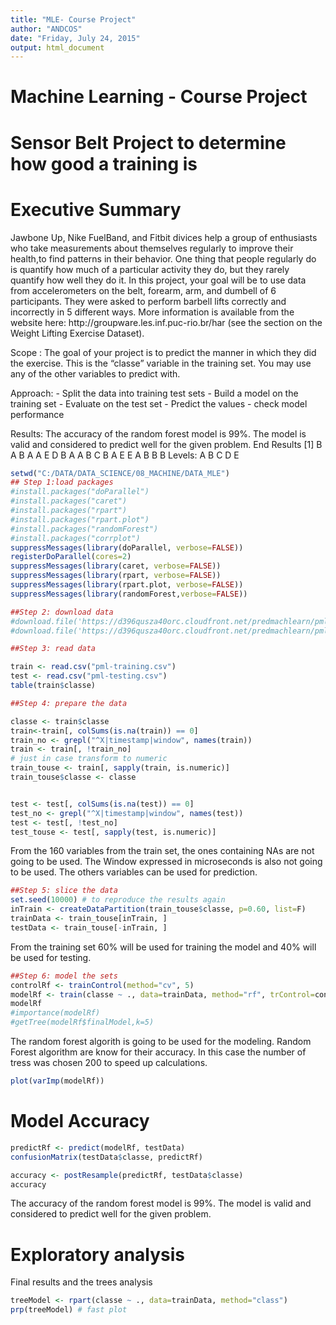 ```yaml
---
title: "MLE- Course Project"
author: "ANDCOS"
date: "Friday, July 24, 2015"
output: html_document
---
```


# Machine Learning - Course Project
# Sensor Belt Project to determine how good a training is

# Executive Summary
Jawbone Up, Nike FuelBand, and Fitbit divices help a group of enthusiasts who take measurements about themselves regularly to improve their health,to find patterns in their behavior. One thing that people regularly do is quantify how much of a particular activity they do, but they rarely quantify how well they do it. In this project, your goal will be to use data from accelerometers on the belt, forearm, arm, and dumbell of 6 participants. They were asked to perform barbell lifts correctly and incorrectly in 5 different ways.
 More information is available from the website here: http://groupware.les.inf.puc-rio.br/har (see the section on the Weight Lifting Exercise Dataset). 
 
Scope : The goal of your project is to predict the manner in which they did the exercise. This is the "classe" variable in the training set. You may use any of the other variables to predict with.

Approach:
- Split the data into training test sets
- Build a model on the training set
- Evaluate on the test set
- Predict the values
- check model performance

Results:
The accuracy of the random forest model is 99%. The model is valid and considered to predict well for the given problem.
End Results
[1] B A B A A E D B A A B C B A E E A B B B
Levels: A B C D E


```r

setwd("C:/DATA/DATA_SCIENCE/08_MACHINE/DATA_MLE")
## Step 1:load packages
#install.packages("doParallel")
#install.packages("caret")
#install.packages("rpart")
#install.packages("rpart.plot")
#install.packages("randomForest")
#install.packages("corrplot")
suppressMessages(library(doParallel, verbose=FALSE))
registerDoParallel(cores=2)
suppressMessages(library(caret, verbose=FALSE))
suppressMessages(library(rpart, verbose=FALSE))
suppressMessages(library(rpart.plot, verbose=FALSE))
suppressMessages(library(randomForest,verbose=FALSE))
```


```r
##Step 2: download data
#download.file('https://d396qusza40orc.cloudfront.net/predmachlearn/pml-training.csv', 'pml-training.csv')
#download.file('https://d396qusza40orc.cloudfront.net/predmachlearn/pml-testing.csv','pml-test.csv' )

##Step 3: read data

train <- read.csv("pml-training.csv")
test <- read.csv("pml-testing.csv")
table(train$classe)
```


```r
##Step 4: prepare the data

classe <- train$classe
train<-train[, colSums(is.na(train)) == 0] 
train_no <- grepl("^X|timestamp|window", names(train))
train <- train[, !train_no]
# just in case transform to numeric
train_touse <- train[, sapply(train, is.numeric)]
train_touse$classe <- classe


test <- test[, colSums(is.na(test)) == 0] 
test_no <- grepl("^X|timestamp|window", names(test))
test <- test[, !test_no]
test_touse <- test[, sapply(test, is.numeric)]

```
From the 160 variables from the train set, the ones containing NAs are not going to be used. The Window expressed in microseconds is also not going to be used. The others variables can be used for prediction.

```r
##Step 5: slice the data
set.seed(10000) # to reproduce the results again
inTrain <- createDataPartition(train_touse$classe, p=0.60, list=F)
trainData <- train_touse[inTrain, ]
testData <- train_touse[-inTrain, ]

```
From the training set 60% will be used for training the model and 40% will be used for testing.

```r
##Step 6: model the sets
controlRf <- trainControl(method="cv", 5)
modelRf <- train(classe ~ ., data=trainData, method="rf", trControl=controlRf, ntree=200)
modelRf
#importance(modelRf)
#getTree(modelRf$finalModel,k=5)

```
The random forest algorith is going to be used for the modeling. Random Forest algorithm are know for their accuracy. In this case the number of tress was chosen 200 to speed up calculations.


```r
plot(varImp(modelRf))
```

# Model Accuracy
```r
predictRf <- predict(modelRf, testData)
confusionMatrix(testData$classe, predictRf)

accuracy <- postResample(predictRf, testData$classe)
accuracy

```

The accuracy of the random forest model is 99%. The model is valid and considered to predict well for the given problem.

# Exploratory analysis

Final results and the trees analysis

```r
treeModel <- rpart(classe ~ ., data=trainData, method="class")
prp(treeModel) # fast plot
```






